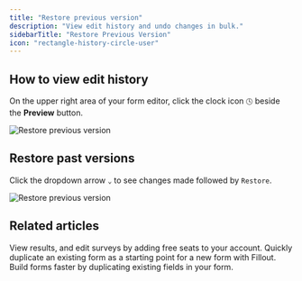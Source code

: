 ```yaml
---
title: "Restore previous version"
description: "View edit history and undo changes in bulk."
sidebarTitle: "Restore Previous Version"
icon: "rectangle-history-circle-user"
---
```


## How to view edit history

On the upper right area of your form editor, click the clock icon `🕓` beside the **Preview** button.

<Frame>
  <img src="/images/guides/image-67.png" alt="Restore previous version" />
</Frame>

## Restore past versions

Click the dropdown arrow `⌄` to see changes made followed by `Restore`.

<Frame>
  <img src="/images/guides/image-68.png" alt="Restore previous version" />
</Frame>

## Related articles

<CardGroup cols={3}>
  <Card title="Invite team members to your forms" icon="user-plus" iconType="regular" color="#FFC738" href="/help/invite-collaborators">
  View results, and edit surveys by adding free seats to your account.
  </Card>
  <Card title="Duplicate a form" icon="copy" iconType="regular" color="#FFC738" href="/help/duplicate-a-form">
  Quickly duplicate an existing form as a starting point for a new form with Fillout.
  </Card>
  <Card title="Duplicate existing questions" icon="copy" iconType="regular" color="#FFC738" href="/help/duplicate-fields">
  Build forms faster by duplicating existing fields in your form.
  </Card>
</CardGroup>
